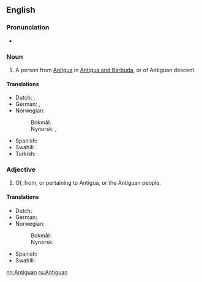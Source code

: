 {{also|antiguan}}
==English==

===Pronunciation===
* {{IPA|/ænˈtiːɡən/|lang=en}}

===Noun===
{{en-noun}}

# A person from [[Antigua]] in [[Antigua and Barbuda]], or of Antiguan descent.

====Translations====
{{trans-top|person}}
* Dutch: {{t-|nl|Antiguaan|m}}, {{t-|nl|Antiguaanse|f}}
* German: {{t+|de|Antiguaner|m}}, {{t+|de|Antiguanerin|f}}
* Norwegian:
*: Bokmål: {{t+|nb|antiguaner|m}}
*: Nynorsk: {{t+|nn|antiguan|m}}, {{t+|nn|antiguanar|m}}
{{trans-mid}}
* Spanish: {{t+|es|antiguano|m}}
* Swahili: {{t-|sw|Mwantigua}}
* Turkish: {{t-|tr|Antigualı}}
{{trans-bottom}}

===Adjective===
{{en-adj}}

# Of, from, or pertaining to Antigua, or the Antiguan people.

====Translations====
{{trans-top|of, from, or pertaining to Antigua, or the Antiguan people}}
* Dutch: {{t-|nl|Antiguaans}}
* German: {{t+|de|antiguanisch}}
* Norwegian:
*: Bokmål: {{t-|nb|antiguansk}}
*: Nynorsk: {{t+|nn|antiguansk}}
{{trans-mid}}
* Spanish: {{t+|es|antiguano|m}}
* Swahili: {{t-|sw|Kiantigua}}
{{trans-bottom}}

[[nn:Antiguan]]
[[ru:Antiguan]]